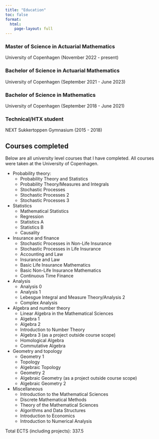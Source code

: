```yaml
---
title: "Education"
toc: false
format: 
  html:
    page-layout: full
---
```


### Master of Science in Actuarial Mathematics 
University of Copenhagen (November 2022 - present)

### Bachelor of Science in Actuarial Mathematics 
University of Copenhagen (September 2021 - June 2023)

### Bachelor of Science in Mathematics 
University of Copenhagen (September 2018 - June 2021)

### Technical/HTX student 
NEXT Sukkertoppen Gymnasium (2015 - 2018)

## Courses completed

Below are all university level courses that I have completed. All courses were taken at the University of Copenhagen. 

* Probability theory:
    + Probability Theory and Statistics
    + Probability Theory/Measures and Integrals
    + Stochastic Processes
    + Stochastic Processes 2
    + Stochastic Processes 3

* Statistics
    + Mathematical Statistics
    + Regression
    + Statistics A
    + Statistics B
    + Causality

* Insurance and finance
    + Stochastic Processes in Non-Life Insurance
    + Stochastic Processes in Life Insurance
    + Accounting and Law
    + Insurance and Law
    + Basic Life Insurance Mathematics
    + Basic Non-Life Insurance Mathematics
    + Continuous Time Finance
    
* Analysis
    + Analysis 0
    + Analysis 1
    + Lebesgue Integral and Measure Theory/Analysis 2
    + Complex Analysis
* Algebra and number theory
    + Linear Algebra in the Mathematical Sciences
    + Algebra 1
    + Algebra 2
    + Introduction to Number Theory
    + Algebra 3 (as a project outside course scope)
    + Homological Algebra
    + Commutative Algebra
* Geometry and topology
    + Geometry 1
    + Topology
    + Algebraic Topology
    + Geometry 2
    + Algebraic Geometry (as a project outside course scope)
    + Algebraic Geometry 2
* Miscellaneous
    + Introduction to the Mathematical Sciences
    + Discrete Mathematical Methods
    + Theory of the Mathematical Sciences
    + Algorithms and Data Structures
    + Introduction to Economics
    + Introduction to Numerical Analysis

Total ECTS (including projects): 337.5
